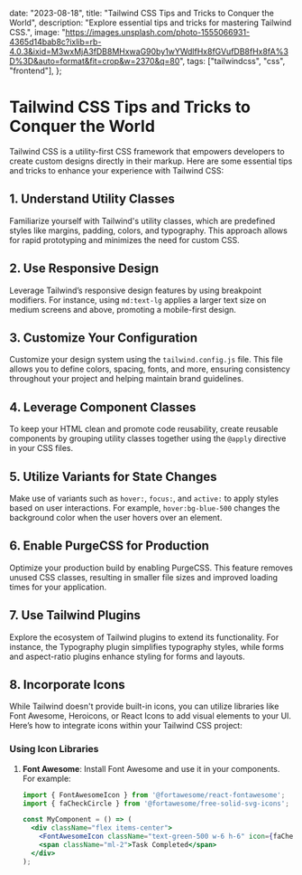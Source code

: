 
  date: "2023-08-18",
  title: "Tailwind CSS Tips and Tricks to Conquer the World",
  description: "Explore essential tips and tricks for mastering Tailwind CSS.",
  image:
    "https://images.unsplash.com/photo-1555066931-4365d14bab8c?ixlib=rb-4.0.3&ixid=M3wxMjA3fDB8MHxwaG90by1wYWdlfHx8fGVufDB8fHx8fA%3D%3D&auto=format&fit=crop&w=2370&q=80",
  tags: ["tailwindcss", "css", "frontend"],
};


# Tailwind CSS Tips and Tricks to Conquer the World

Tailwind CSS is a utility-first CSS framework that empowers developers to create custom designs directly in their markup. Here are some essential tips and tricks to enhance your experience with Tailwind CSS:

## 1. Understand Utility Classes
Familiarize yourself with Tailwind's utility classes, which are predefined styles like margins, padding, colors, and typography. This approach allows for rapid prototyping and minimizes the need for custom CSS.

## 2. Use Responsive Design
Leverage Tailwind’s responsive design features by using breakpoint modifiers. For instance, using `md:text-lg` applies a larger text size on medium screens and above, promoting a mobile-first design.

## 3. Customize Your Configuration
Customize your design system using the `tailwind.config.js` file. This file allows you to define colors, spacing, fonts, and more, ensuring consistency throughout your project and helping maintain brand guidelines.

## 4. Leverage Component Classes
To keep your HTML clean and promote code reusability, create reusable components by grouping utility classes together using the `@apply` directive in your CSS files.

## 5. Utilize Variants for State Changes
Make use of variants such as `hover:`, `focus:`, and `active:` to apply styles based on user interactions. For example, `hover:bg-blue-500` changes the background color when the user hovers over an element.

## 6. Enable PurgeCSS for Production
Optimize your production build by enabling PurgeCSS. This feature removes unused CSS classes, resulting in smaller file sizes and improved loading times for your application.

## 7. Use Tailwind Plugins
Explore the ecosystem of Tailwind plugins to extend its functionality. For instance, the Typography plugin simplifies typography styles, while forms and aspect-ratio plugins enhance styling for forms and layouts.

## 8. Incorporate Icons
While Tailwind doesn't provide built-in icons, you can utilize libraries like Font Awesome, Heroicons, or React Icons to add visual elements to your UI. Here’s how to integrate icons within your Tailwind CSS project:

### Using Icon Libraries

1. **Font Awesome**: 
   Install Font Awesome and use it in your components. For example:

   ```jsx
   import { FontAwesomeIcon } from '@fortawesome/react-fontawesome';
   import { faCheckCircle } from '@fortawesome/free-solid-svg-icons';
   
   const MyComponent = () => (
     <div className="flex items-center">
       <FontAwesomeIcon className="text-green-500 w-6 h-6" icon={faCheckCircle} />
       <span className="ml-2">Task Completed</span>
     </div>
   );
